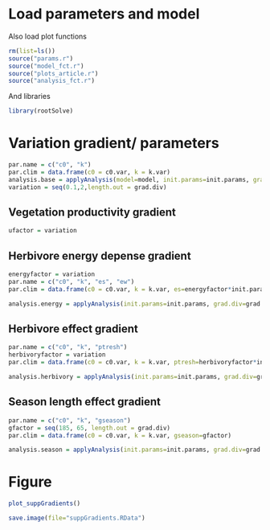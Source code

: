 <!-- # --- -->
<!-- # title: "Main analysis" -->
<!-- # author: "Isabelle Boulangeat" -->
<!-- # date: "02/05/2018" -->
<!-- # output:  -->
<!-- #   html_document: -->
<!-- #       keep_md: yes -->
<!-- #       theme: cosmo -->
<!-- #       highlight: tango -->
<!-- #       number_sections: true -->
<!-- #       toc: true -->
<!-- # --- -->

<!-- library(rmarkdown) -->
<!-- library(knitr) -->
<!-- knit("suppGradients.Rmd", "suppGradients.md") -->


# Load parameters and model

Also load plot functions
```r
rm(list=ls())
source("params.r")
source("model_fct.r")
source("plots_article.r")
source("analysis_fct.r")
```

And libraries
```r
library(rootSolve)
```

# Variation gradient/ parameters

```r
par.name = c("c0", "k")
par.clim = data.frame(c0 = c0.var, k = k.var)
analysis.base = applyAnalysis(model=model, init.params=init.params, grad.div=grad.div, gradient=gradient,par.clim=par.clim, par.name=par.name)
variation = seq(0.1,2,length.out = grad.div)
```

## Vegetation productivity gradient

```r
ufactor = variation
```


## Herbivore energy depense gradient

```r
energyfactor = variation
par.name = c("c0", "k", "es", "ew")
par.clim = data.frame(c0 = c0.var, k = k.var, es=energyfactor*init.params["es"], ew =energyfactor*init.params["ew"])

analysis.energy = applyAnalysis(init.params=init.params, grad.div=grad.div, gradient=gradient,par.clim=par.clim, par.name=par.name, model=model)
```

## Herbivore effect gradient

```r
par.name = c("c0", "k", "ptresh")
herbivoryfactor = variation
par.clim = data.frame(c0 = c0.var, k = k.var, ptresh=herbivoryfactor*init.params["ptresh"])

analysis.herbivory = applyAnalysis(init.params=init.params, grad.div=grad.div, gradient=gradient,par.clim=par.clim, par.name=par.name, model=model)
```

## Season length effect gradient

```r
par.name = c("c0", "k", "gseason")
gfactor = seq(185, 65, length.out = grad.div)
par.clim = data.frame(c0 = c0.var, k = k.var, gseason=gfactor)

analysis.season = applyAnalysis(init.params=init.params, grad.div=grad.div, gradient=gradient,par.clim=par.clim, par.name=par.name, model=model)
```


# Figure

```r
plot_suppGradients()
```


```r
save.image(file="suppGradients.RData")
```





